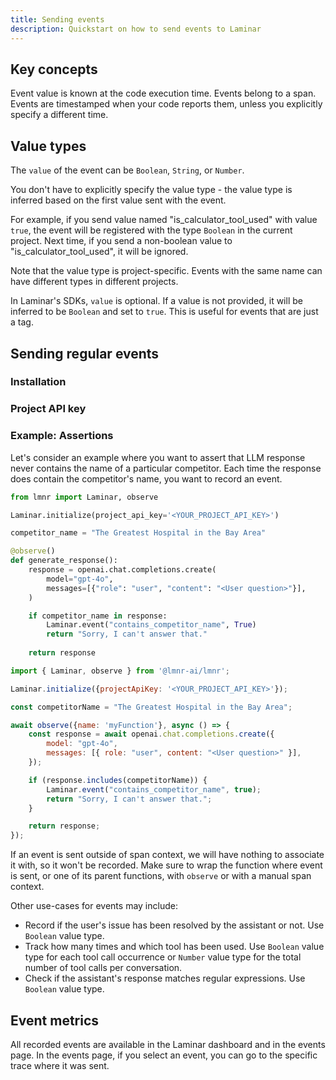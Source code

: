 ```yaml
---
title: Sending events
description: Quickstart on how to send events to Laminar
---
```



## Key concepts

Event value is known at the code execution time. Events belong to a span.
Events are timestamped when your code reports them, unless you explicitly specify a different time.

## Value types

The `value` of the event can be `Boolean`, `String`, or `Number`.

You don't have to explicitly specify the value type - the value type is inferred based on the first value sent with the event.

For example, if you send value named "is_calculator_tool_used" with value `true`, the event will be registered with the type `Boolean` in the current project.
Next time, if you send a non-boolean value to "is_calculator_tool_used", it will be ignored.

Note that the value type is project-specific. Events with the same name can have different types in different projects.

In Laminar's SDKs, `value` is optional. If a value is not provided, it will be inferred to be `Boolean` and set to `true`.
This is useful for events that are just a tag.

## Sending regular events

### Installation

<LaminarInstall />

### Project API key

<GetProjectApiKey />

### Example: Assertions

Let's consider an example where you want to assert that LLM response never contains the
name of a particular competitor. Each time the response does contain the competitor's name,
you want to record an event.

<Tabs>
<Tab title = "Python">
    
```python
from lmnr import Laminar, observe

Laminar.initialize(project_api_key='<YOUR_PROJECT_API_KEY>')

competitor_name = "The Greatest Hospital in the Bay Area"

@observe()
def generate_response():
    response = openai.chat.completions.create(
        model="gpt-4o",
        messages=[{"role": "user", "content": "<User question>"}],
    )

    if competitor_name in response:
        Laminar.event("contains_competitor_name", True)
        return "Sorry, I can't answer that."
    
    return response
```

</Tab>
<Tab title = "JavaScript/TypeScript">
    
```javascript
import { Laminar, observe } from '@lmnr-ai/lmnr';

Laminar.initialize({projectApiKey: '<YOUR_PROJECT_API_KEY>'});

const competitorName = "The Greatest Hospital in the Bay Area";

await observe({name: 'myFunction'}, async () => {
    const response = await openai.chat.completions.create({
        model: "gpt-4o",
        messages: [{ role: "user", content: "<User question>" }],
    });

    if (response.includes(competitorName)) {
        Laminar.event("contains_competitor_name", true);
        return "Sorry, I can't answer that.";
    }

    return response;
});
```

</Tab>
</Tabs>

<Warning>If an event is sent outside of span context, we will have nothing to associate it with, so it
won't be recorded. Make sure to wrap the function where event is sent, or one of its parent functions, with `observe` or with a manual span context.</Warning>

Other use-cases for events may include:
- Record if the user's issue has been resolved by the assistant or not. Use `Boolean` value type.
- Track how many times and which tool has been used. Use `Boolean` value type for each tool call occurrence or `Number` value type for the total number of tool calls per conversation.
- Check if the assistant's response matches regular expressions. Use `Boolean` value type.

## Event metrics

All recorded events are available in the Laminar dashboard and in the events page.
In the events page, if you select an event, you can go to the specific trace where it was sent.
